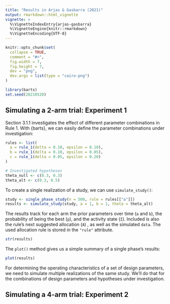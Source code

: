 ```yaml
---
title: "Results in Arjas & Gasbarra (2021)"
output: rmarkdown::html_vignette
vignette: >
  %\VignetteIndexEntry{arjas-gasbarra}
  %\VignetteEngine{knitr::rmarkdown}
  %\VignetteEncoding{UTF-8}
---
```


```r
knitr::opts_chunk$set(
  collapse = TRUE,
  comment = "#>",
  fig.width = 7,
  fig.height = 7,
  dev = "png",
  dev.args = list(type = "cairo-png")
)
```

```r
library(barts)
set.seed(20210520)
```

## Simulating a 2-arm trial: Experiment 1

Section 3.1.1 investigates the effect of different parameter combinations in Rule 1.
With {barts}, we can easily define the parameter combinations under investigation:

```r
rules <- list(
  a = rule_1(delta = 0.10, epsilon = 0.10),
  b = rule_1(delta = 0.10, epsilon = 0.05),
  c = rule_1(delta = 0.05, epsilon = 0.20)
)

# Investigated hypotheses
theta_null <- c(0.3, 0.3)
theta_alt <- c(0.3, 0.5)
```

To create a single realization of a study, we can use `simulate_study()`:

```r
study <- single_phase_study(n = 500, rule = rules[["a"]])
results <- simulate_study(study, a = 1, b = 1, theta = theta_alt)
```

The results track for each arm the prior parameters over time (`a` and `b`),
the probability of being the best (`p`), and the activity state (`I`).
Included is also the rule's next suggested allocation (`A`) , as well as the
simulated `data`. The used allocation rule is stored in the `"rule"` attribute.

```r
str(results)
```

The `plot()` method gives us a simple summary of a single phase's results:

```r
plot(results)
```

For determining the operating characteristics of a set of design parameters,
we need to simulate multiple realizations of the same study. We'll do that for
the combinations of design parameters and hypotheses under investigation.

## Simulating a 4-arm trial: Experiment 2
